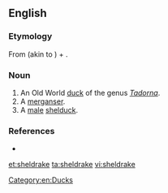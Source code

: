 ==English==

===Etymology===
From {{etyl|enm|en}} {{m|enm|sheld-}} (akin to {{etyl|dum|en}} {{m|dum|shillede||parti-colored}}) + {{m|enm|drake||male duck}}.

===Noun===
{{en-noun}}

# An Old World [[duck]] of the genus ''[[Tadorna]]''.
# A [[merganser]].
# A [[male]] [[shelduck]].

===References===
* {{R:Websters}}

[[Category:en:Ducks]]

[[et:sheldrake]]
[[ta:sheldrake]]
[[vi:sheldrake]]